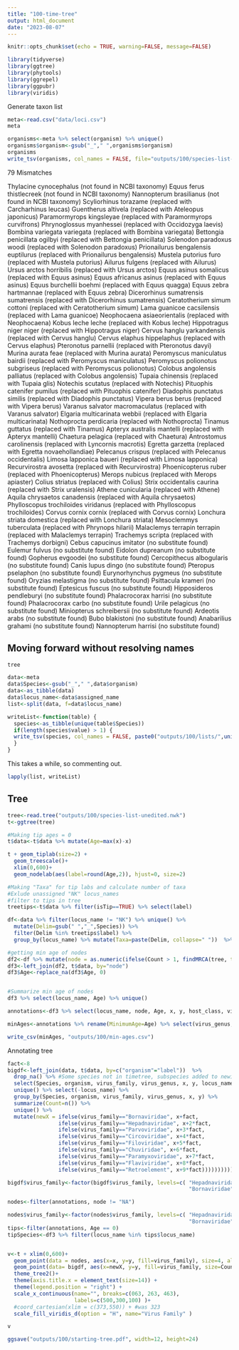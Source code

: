 ```yaml
---
title: "100-time-tree"
output: html_document
date: "2023-08-07"
---
```


```r
knitr::opts_chunk$set(echo = TRUE, warning=FALSE, message=FALSE)
```

```r
library(tidyverse)
library(ggtree)
library(phytools)
library(ggrepel)
library(ggpubr)
library(viridis)
```

Generate taxon list

```r
meta<-read.csv("data/loci.csv")
meta
```

```r
organisms<-meta %>% select(organism) %>% unique()
organisms$organism<-gsub("_"," ",organisms$organism)
organisms
write_tsv(organisms, col_names = FALSE, file="outputs/100/species-list-unedited.tsv")
```

79 Mismatches

Thylacine cynocephalus (not found in NCBI taxonomy)
Equus ferus thistlecreek (not found in NCBI taxonomy)
Nannopterum brasilianus (not found in NCBI taxonomy)
Scyliorhinus torazame (replaced with Carcharhinus leucas)
Guentherus altivela (replaced with Ateleopus japonicus)
Paramormyrops kingsleyae (replaced with Paramormyrops curvifrons)
Phrynoglossus myanhessei (replaced with Occidozyga laevis)
Bombina variegata variegata (replaced with Bombina variegata)
Bettongia penicillata ogilbyi (replaced with Bettongia penicillata)
Solenodon paradoxus woodi (replaced with Solenodon paradoxus)
Prionailurus bengalensis euptilurus (replaced with Prionailurus bengalensis)
Mustela putorius furo (replaced with Mustela putorius)
Ailurus fulgens (replaced with Ailurus)
Ursus arctos horribilis (replaced with Ursus arctos)
Equus asinus somalicus (replaced with Equus asinus)
Equus africanus asinus (replaced with Equus asinus)
Equus burchellii boehmi (replaced with Equus quagga)
Equus zebra hartmannae (replaced with Equus zebra)
Dicerorhinus sumatrensis sumatrensis (replaced with Dicerorhinus sumatrensis)
Ceratotherium simum cottoni (replaced with Ceratotherium simum)
Lama guanicoe cacsilensis (replaced with Lama guanicoe)
Neophocaena asiaeorientalis (replaced with Neophocaena)
Kobus leche leche (replaced with Kobus leche)
Hippotragus niger niger (replaced with Hippotragus niger)
Cervus hanglu yarkandensis (replaced with Cervus hanglu)
Cervus elaphus hippelaphus (replaced with Cervus elaphus)
Pteronotus parnellii (replaced with Pteronotus davyi)
Murina aurata feae (replaced with Murina aurata)
Peromyscus maniculatus bairdii (replaced with Peromyscus maniculatus)
Peromyscus polionotus subgriseus (replaced with Peromyscus polionotus)
Colobus angolensis palliatus (replaced with Colobus angolensis)
Tupaia chinensis (replaced with Tupaia glis)
Notechis scutatus (replaced with Notechis)
Pituophis catenifer pumilus (replaced with Pituophis catenifer)
Diadophis punctatus similis (replaced with Diadophis punctatus)
Vipera berus berus (replaced with Vipera berus)
Varanus salvator macromaculatus (replaced with Varanus salvator)
Elgaria multicarinata webbii (replaced with Elgaria multicarinata)
Nothoprocta perdicaria (replaced with Nothoprocta)
Tinamus guttatus (replaced with Tinamus)
Apteryx australis mantelli (replaced with Apteryx mantelli)
Chaetura pelagica (replaced with Chaetura)
Antrostomus carolinensis (replaced with Lyncornis macrotis)
Egretta garzetta (replaced with Egretta novaehollandiae)
Pelecanus crispus (replaced with Pelecanus occidentalis)
Limosa lapponica baueri (replaced with Limosa lapponica)
Recurvirostra avosetta (replaced with Recurvirostra)
Phoenicopterus ruber (replaced with Phoenicopterus)
Merops nubicus (replaced with Merops apiaster)
Colius striatus (replaced with Colius)
Strix occidentalis caurina (replaced with Strix uralensis)
Athene cunicularia (replaced with Athene)
Aquila chrysaetos canadensis (replaced with Aquila chrysaetos)
Phylloscopus trochiloides viridanus (replaced with Phylloscopus trochiloides)
Corvus cornix cornix (replaced with Corvus cornix)
Lonchura striata domestica (replaced with Lonchura striata)
Mesoclemmys tuberculata (replaced with Phrynops hilarii)
Malaclemys terrapin terrapin (replaced with Malaclemys terrapin)
Trachemys scripta (replaced with Trachemys dorbigni)
Cebus capucinus imitator (no substitute found)
Eulemur fulvus (no substitute found)
Eidolon dupreanum (no substitute found)
Gopherus evgoodei (no substitute found)
Cercopithecus albogularis (no substitute found)
Canis lupus dingo (no substitute found)
Pteropus pselaphon (no substitute found)
Eurynorhynchus pygmeus (no substitute found)
Oryzias melastigma (no substitute found)
Psittacula krameri (no substitute found)
Eptesicus fuscus (no substitute found)
Hipposideros pendleburyi (no substitute found)
Phalacrocorax harrisi (no substitute found)
Phalacrocorax carbo (no substitute found)
Urile pelagicus (no substitute found)
Miniopterus schreibersii (no substitute found)
Ardeotis arabs (no substitute found)
Bubo blakistoni (no substitute found)
Anabarilius grahami (no substitute found)
Nannopterum harrisi (no substitute found)


## Moving forward without resolving names

```r
tree
```
```r
data<-meta 
data$Species<-gsub("_"," ",data$organism)
data<-as_tibble(data)
data$locus_name<-data$assigned_name
list<-split(data, f=data$locus_name)
```


```r
writeList<-function(table) {
  species<-as_tibble(unique(table$Species))
  if(length(species$value) > 1) {
  write_tsv(species, col_names = FALSE, paste0("outputs/100/lists/",unique(table$locus_name),".tsv"))
  }
}
```

This takes a while, so commenting out.     

```r
lapply(list, writeList)
```


## Tree   

```r
tree<-read.tree("outputs/100/species-list-unedited.nwk")
t<-ggtree(tree)
```

```r
#Making tip ages = 0 
t$data<-t$data %>% mutate(Age=max(x)-x)

t + geom_tiplab(size=2) +
  geom_treescale()+
  xlim(0,600)+
  geom_nodelab(aes(label=round(Age,2)), hjust=0, size=2)
```

```r
#Making "Taxa" for tip labs and calculate number of taxa
#Exlude unassigned "NK" locus_names
#filter to tips in tree
treetips<-t$data %>% filter(isTip==TRUE) %>% select(label)

df<-data %>% filter(locus_name != "NK") %>% unique() %>%
  mutate(Delim=gsub(" ","_",Species)) %>%
  filter(Delim %in% treetips$label) %>%
  group_by(locus_name) %>% mutate(Taxa=paste(Delim, collapse=" "))  %>% mutate(Count=n())

#getting min age of nodes
df2<-df %>% mutate(node = as.numeric(ifelse(Count > 1, findMRCA(tree, tips=strsplit(Taxa, " ")[[1]]), NA)))
df3<-left_join(df2, t$data, by="node")
df3$Age<-replace_na(df3$Age, 0)


#Summarize min age of nodes
df3 %>% select(locus_name, Age) %>% unique()
```

```r
annotations<-df3 %>% select(locus_name, node, Age, x, y, host_class, virus_family, virus_genus) %>% unique()

minAges<-annotations %>% rename(MinimumAge=Age) %>% select(virus_genus, locus_name, MinimumAge, host_class)

write_csv(minAges, "outputs/100/min-ages.csv")
```


Annotating tree

```r
fact<-8
bigdf<-left_join(data, t$data, by=c("organism"="label"))  %>%
  drop_na() %>% #Some species not in timetree, subspecies added to newick string where appropriate
  select(Species, organism, virus_family, virus_genus, x, y, locus_name) %>%
  unique() %>% select(-locus_name) %>% 
  group_by(Species, organism, virus_family, virus_genus, x, y) %>%
  summarize(Count=n()) %>%
  unique() %>%
  mutate(newX = ifelse(virus_family=="Bornaviridae", x+fact,
                ifelse(virus_family=="Hepadnaviridae", x+2*fact,
                ifelse(virus_family=="Parvoviridae", x+3*fact,
                ifelse(virus_family=="Circoviridae", x+4*fact,
                ifelse(virus_family=="Filoviridae", x+5*fact,
                ifelse(virus_family=="Chuviridae", x+6*fact,
                ifelse(virus_family=="Paramyxoviridae", x+7*fact,
                ifelse(virus_family=="Flaviviridae", x+8*fact,
                ifelse(virus_family=="Retroelement", x+9*fact))))))))))

bigdf$virus_family<-factor(bigdf$virus_family, levels=c( "Hepadnaviridae","Circoviridae", "Parvoviridae","Retroelement","Flaviviridae",
                                                         "Bornaviridae","Chuviridae","Filoviridae","Paramyxoviridae"))
```

```r
nodes<-filter(annotations, node != "NA")

nodes$virus_family<-factor(nodes$virus_family, levels=c( "Hepadnaviridae","Circoviridae", "Parvoviridae","Retroelement","Flaviviridae",
                                                         "Bornaviridae","Chuviridae","Filoviridae","Paramyxoviridae"))
tips<-filter(annotations, Age == 0)
tipSpecies<-df3 %>% filter(locus_name %in% tips$locus_name)


v<-t + xlim(0,600)+
  geom_point(data = nodes, aes(x=x, y=y, fill=virus_family), size=4, alpha=0.75, pch=23, position = "jitter") +
  geom_point(data= bigdf, aes(x=newX, y=y, fill=virus_family, size=Count), alpha=0.75, pch=21) +
  theme_tree2()+
  theme(axis.title.x = element_text(size=14)) +
  theme(legend.position = "right") +
  scale_x_continuous(name="", breaks=c(063, 263, 463),
                     labels=c(500,300,100) )+
  #coord_cartesian(xlim = c(373,550)) + #was 323
  scale_fill_viridis_d(option = "H", name="Virus Family" ) 

v

ggsave("outputs/100/starting-tree.pdf", width=12, height=24)
```
